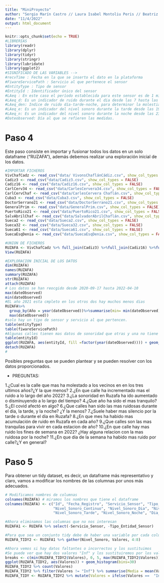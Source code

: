 ```yaml
---
title: "MiniProyecto"
author: "Sergio Marín Castro // Laura Isabel Montoliu Peris // Beatriz Perello Osborne // Gonzalo Sanchez Muñoz"
date: "11/4/2022"
output: html_document
---
```


```r
knitr::opts_chunk$set(echo = TRUE)
#LIBRERIAS
library(readr)
library(dplyr)
library(tidyr)
library(stringr)
library(lubridate)
library(ggplot2)
#SIGNIFICADO DE LAS VARIABLES --> 
#recvTime : Fecha en la que se inserto el dato en la plataforma
#FiwareServicePath : Servicio al que pertenece el sensor
#EntityType : Tipo de sensor
#EntityId : Identificador único del sensor
#LAeq : En este caso el período establecida para este sensor es de 1 minuto
#LAeq_d: Es un indicador de ruido durante el dia desde las 7 hasta las 19 horas.(12h)
#LAeq_den: Indice de ruido día-tarde-noche, para determinar la molestia vinculada a la exposición al ruido.
#LAeq_e: Es un indicador del nivel sonoro durante la tarde desde las 19 hasta las 23 horas.(4h)
#LAeq_n: Es un indicador del nivel sonoro durante la noche desde las 23 hasta las 7 horas.(8h)
#Dateobserved: Día al que se refieren las medidas.
```

# Paso 4

Este paso consiste en importar y fusionar todos los datos en un solo dataframe ("RUZAFA"), además debemos realizar una exploración inicial de los datos.

```r
#IMPORTAR FICHEROS
VivChafCadz <- read_csv("data/ VivonsChaflánCádiz.csv", show_col_types = FALSE)
Cadiz3 <- read_csv("data/Cadiz3.csv", show_col_types = FALSE)
Cadiz16 <- read_csv("data/Cadiz16.csv", show_col_types = FALSE)
CarlCerv34 <- read_csv("data/CarlesCervera34.csv", show_col_types = FALSE)
CarlCervChaf <- read_csv("data/CarlesCervera Chaflán.csv", show_col_types = FALSE)
Cuba3 <- read_csv("data/Cuba3.csv", show_col_types = FALSE)
DoctorSerrano21 <- read_csv("data/DoctorSerrano21.csv", show_col_types = FALSE)
GeneralPrim <- read_csv("data/GeneralPrim.csv", show_col_types = FALSE)
PuertoRico21 <- read_csv("data/PuertoRico21.csv", show_col_types = FALSE)
SalvAbrilChaf <- read_csv("data/SalvadorAbrilChaflán.csv", show_col_types = FALSE)
Sueca2 <- read_csv("data/Sueca2.csv", show_col_types = FALSE)
Sueca32 <- read_csv("data/Sueca32.csv", show_col_types = FALSE)
Sueca61 <- read_csv("data/Sueca61.csv", show_col_types = FALSE)
SuecaEsqDenia <- read_csv("data/SuecaEsqDenia.csv", show_col_types = FALSE)
```

```r
#UNION DE FICHEROS
RUZAFA <- VivChafCadz %>% full_join(Cadiz3) %>%full_join(Cadiz16) %>%full_join(CarlCervChaf) %>% full_join(CarlCerv34) %>% full_join(Cuba3) %>% full_join(DoctorSerrano21) %>% full_join(GeneralPrim)  %>% full_join(PuertoRico21) %>% full_join(SalvAbrilChaf)%>% full_join(Sueca2 )%>% full_join(Sueca32) %>% full_join(Sueca61) %>% full_join(SuecaEsqDenia)
View(RUZAFA)

```

```r
#EXPLORACION INICIAL DE LOS DATOS
dim(RUZAFA)
names(RUZAFA)
summary(RUZAFA)
str(RUZAFA)
attach(RUZAFA)
# Los datos se han reocgido desde 2020-09-17 hasta 2022-04-10
max(dateObserved)
min(dateObserved)
#EL año 2021 esta cmpleto en los otros dos hay muchos menos dias
RUZAFA%>%
  group_by(Año = year(dateObserved))%>%summarise(min= min(dateObserved) ,max=    
  max(dateObserved))
#solo hay un tipo de sensor y servicio al que pertencen. 
table(entityType)
table(fiwareServicePath)
#Algunas calles tienen mas datos de sonoridad que otras y una no tiene datos para 2022
table(entityId)
ggplot(RUZAFA, aes(entityId, fill =factor(year(dateObserved)))) + geom_bar() +theme(axis.text.x = element_text(angle = 90, hjust = 1))+labs(x="Calles",y = "dias", title="Dias de estudio por calle") + guides(fill = guide_legend(title = "Años"))
detach(RUZAFA)
#
```

Posibles preguntas que se pueden plantear y se pueden resolver con los datos proporcionados.

- PREGUNTAS:

1.¿Cual es la calle que mas ha molestado a los vecinos en en los tres ultimos años?¿Y la que menos?
2.¿En que calle ha incrementado mas el ruido a lo largo del año 2022?
3.¿La sonoridad en Ruzafa ha ido aumentado o disminuyendo a lo largo del tiempo?
4.¿Que año ha sido el mas tranquilo?
5.¿El covid afectó en algo?
6.¿Que calles han sido las mas ruidosas durante el dia, la tarde, y la noche? ¿Y la menos?
7.¿Suele haber mas silencio por la tarde o durante el dia en Ruzafa?
8.¿En que mes ha habido mas acumulación de ruido en Ruzafa en cada año?
9.¿Que calles son las mas tranquilas para vivir en cada estacion de año?
10.¿En que calle hay mas ruido los fines de semana en 2022? ¿Hay alguna relacion con la mas ruidosa por la noche?
11.¿En que dia de la semana ha habido mas ruido por calle?¿Y en general?


# Paso 5

Para obtener un tidy dataset, es decir, un dataframe más representativo y claro, vamos a modificar los nombres de las columnas por unos más adecuados.

```r
# Modificamos nombres de columnas
colnames(RUZAFA) # miramos los nombres que tiene el dataframe
colnames(RUZAFA) <- c("Id", "Fecha_Registro", "Servicio_Sensor", "Tipo_Entidad_Sensor", "Id_Sensor",
                      "Nivel_Sonoro_Continuo", "Nivel_Sonoro_Dia", "Nivel_Sonoro_dtn", # dtn - dia, tarde y noche
                      "Nivel_Sonoro_Tarde", "Nivel_Sonoro_Noche", "Dia_Medicion", "Nombre_Calle")

#Ahora eliminamos las columnas que no nos interesan
RUZAFA1 <- RUZAFA %>% select(-Servicio_Sensor, -Tipo_Entidad_Sensor) 

#Para que sea un conjunto tidy debe de haber una variable por cada columna, en este caso los niveles sonoros estan en varias columnas
RUZAFA_TIDY2 <- RUZAFA1 %>% gather(Nivel_Sonoro, Valores, 4:8)

#Ahora vemos si hay datos faltantes o incorrectos y los sustituimos
#Se puede ver que hay dos valores "Inf" y los sustituiremos por los valores mas frecuentes(media)
breaks <- c(min(RUZAFA_TIDY2$Valores), 0, 5, max(RUZAFA_TIDY2$Valores))
ggplot(RUZAFA_TIDY2, aes(Valores)) + geom_histogram(bins=30)
RUZAFA_TIDY2 %>% count(Valores)
RUZAFA_TIDY2 %>% filter(Valores != "Inf") %>% summarise(Media = mean(Valores))#Media 60.4
RUZAFA_TIDY <- RUZAFA_TIDY2 %>% mutate(Valores = ifelse(Valores ==  "Inf", 60.4, Valores)) %>% mutate(Nivel_Sonoro = as.factor(Nivel_Sonoro)) #y convertimos la columna Nivel_Sonoro en factores 



```


